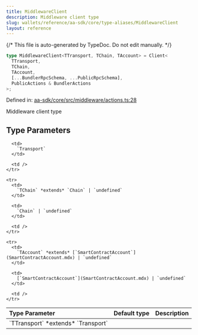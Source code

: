 ```yaml
---
title: MiddlewareClient
description: Middleware client type
slug: wallets/reference/aa-sdk/core/type-aliases/MiddlewareClient
layout: reference
---
```


{/* This file is auto-generated by TypeDoc. Do not edit manually. */}

```ts
type MiddlewareClient<TTransport, TChain, TAccount> = Client<
  TTransport,
  TChain,
  TAccount,
  [...BundlerRpcSchema, ...PublicRpcSchema],
  PublicActions & BundlerActions
>;
```

Defined in: [aa-sdk/core/src/middleware/actions.ts:28](https://github.com/alchemyplatform/aa-sdk/blob/17aad1f572375d42a06c7e3238078a88a435d459/aa-sdk/core/src/middleware/actions.ts#L28)

Middleware client type

## Type Parameters

<table>
  <thead>
    <tr>
      <th align="left">Type Parameter</th>
      <th align="left">Default type</th>
      <th align="left">Description</th>
    </tr>
  </thead>

  <tbody>
    <tr>
      <td>
        `TTransport` *extends* `Transport`
      </td>

      <td>
        `Transport`
      </td>

      <td />
    </tr>

    <tr>
      <td>
        `TChain` *extends* `Chain` | `undefined`
      </td>

      <td>
        `Chain` | `undefined`
      </td>

      <td />
    </tr>

    <tr>
      <td>
        `TAccount` *extends* [`SmartContractAccount`](SmartContractAccount.mdx) | `undefined`
      </td>

      <td>
        [`SmartContractAccount`](SmartContractAccount.mdx) | `undefined`
      </td>

      <td />
    </tr>

  </tbody>
</table>

